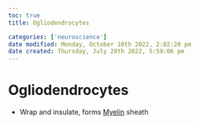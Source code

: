 ```yaml
---
toc: true
title: Ogliodendrocytes

categories: ['neuroscience']
date modified: Monday, October 10th 2022, 2:02:20 pm
date created: Thursday, July 28th 2022, 5:59:06 pm
---
```


# Ogliodendrocytes
- Wrap and insulate, forms [Myelin](Myelin.qmd) sheath



